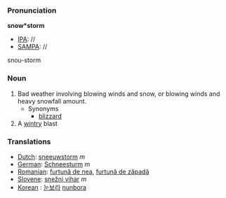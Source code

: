 ===Pronunciation===

'''snow*storm'''
*[[IPA]]: //
*[[SAMPA]]: //
snou-storm
===Noun===

#Bad weather involving blowing winds and snow, or blowing winds and heavy snowfall amount.
#* Synonyms
#**[[blizzard]]
#A [[wintry]] blast

===Translations===

*[[Dutch]]: [[sneeuwstorm]] ''m''
*[[German]]: [[Schneesturm]] ''m''
*[[Romanian]]: [[furtună de nea]], [[furtună de zăpadă]]
*[[Slovene]]: [[snežni vihar]] ''m''
*[[Korean]] : [[눈보라]] [[nunbora]]